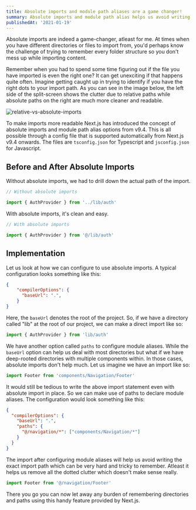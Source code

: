 ```yaml
---
title: Absolute imports and module path aliases are a game changer!
summary: Absolute imports and module path alias helps us avoid writing the exact import path of a deeply-rooted component.
publishedAt: '2021-01-19'
---
```


Absolute imports are indeed a game-changer, atleast for me. At times when you have different directories or files to import from, you'd perhaps know the challenge of trying to remember every folder structure so you don't mess up while importing content.

Remember when you had to spend some time figuring out if the file you have imported is even the right one? It can get unexciting if that happens quite often. Imagine getting caught up in trying to identify if you have the right dots to your import path. As you can see in the image below, the left side of the split-screen shows the clutter due to relative paths while absolute paths on the right are much more cleaner and readable.

<img
  src="/blog/absolute-import/relative-vs-absolute.png"
  alt="relative-vs-absolute-imports"
/>

To make imports more readable Next.js has introduced the concept of absolute imports and module path alias options from v9.4. This is all possible through a config file that is supported automatically from Next.js v9.4 onwards. The files are `tsconfig.json` for Typescript and `jsconfig.json` for Javascript.

## Before and After Absolute Imports

Without absolute imports, we had to drill down the actual path of the import.

```js
// Without absolute imports

import { AuthProvider } from '../lib/auth'
```

With absolute imports, it's clean and easy.

```js
// With absolute imports

import { AuthProvider } from '@/lib/auth'
```

## Implementation

Let us look at how we can configure to use absolute imports. A typical configuration looks something like this:

```js:jsconfig.json/tsconfig.json
{
    "compilerOptions": {
      "baseUrl": ".",
    }
}
```

Here, the `baseUrl` denotes the root of the project. So, if we have a directory called "lib" at the root of our project, we can make a direct import like so:

```js
import { AuthProvider } from 'lib/auth'
```

We have another option called `paths` to configure module aliases. While the `baseUrl` option can help us deal with most directories but what if we have deep-rooted directories with multiple components within. In those cases, absolute imports don't help much. Let us imagine we have an import like so:

```js
import Footer from 'components/Navigation/Footer'
```

It would still be tedious to write the above import statement even with absolute import in place. So we can make use of paths to declare module aliases. The configuration would look something like this:

```js:jsconfig.json/tsconfig.json
{
  "compilerOptions": {
    "baseUrl": ".",
    "paths": {
      "@/navigation/*": ["components/Navigation/*"]
    }
  }
}
```

The import after configuring module aliases will help us avoid writing the exact import path which can be very hard and tricky to remember. Atleast it helps us remove all the dotted clutter which doesn't make sense really.

```js
import Footer from '@/navigation/Footer'
```

There you go you can now let away any burden of remembering directories and paths using this handy feature provided by Next.js.
